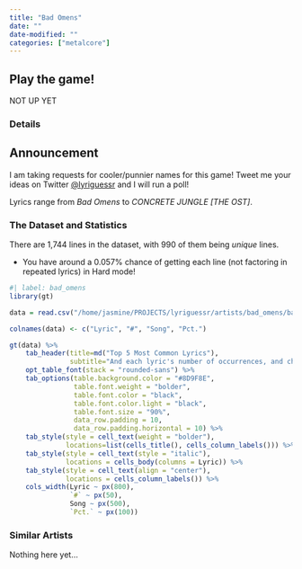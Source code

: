 ```yaml
---
title: "Bad Omens"
date: ""
date-modified: ""
categories: ["metalcore"]
---
```


::: {.callout-tip appearance="simple"}
## Play the game!
::: lead
NOT UP YET
<!-- **Go to <a href="https://olivia_rodrigo.lyriguessr.xyz/" target="_blank">oliviaRodriguessr!</a> (opens external link)** -->
:::
:::

### Details

::: {.callout-note appearance="simple"}
## Announcement
I am taking requests for cooler/punnier names for this game! Tweet me your ideas on Twitter [@lyriguessr](https://x.com/lyriguessr) and I will run a poll!
:::

Lyrics range from *Bad Omens* to *CONCRETE JUNGLE [THE OST]*.

### The Dataset and Statistics

There are 1,744 lines in the dataset, with 990 of them being *unique* lines. 

* You have around a 0.057% chance of getting each line (not factoring in repeated lyrics) in Hard mode! 

```r
#| label: bad_omens
library(gt)

data = read.csv("/home/jasmine/PROJECTS/lyriguessr/artists/bad_omens/bad omens_counts.csv")

colnames(data) <- c("Lyric", "#", "Song", "Pct.")

gt(data) %>% 
    tab_header(title=md("Top 5 Most Common Lyrics"), 
               subtitle="And each lyric's number of occurrences, and chance of showing up in Hard mode") %>%
    opt_table_font(stack = "rounded-sans") %>%
    tab_options(table.background.color = "#8D9F8E",
                table.font.weight = "bolder",
                table.font.color = "black",
                table.font.color.light = "black",
                table.font.size = "90%",
                data_row.padding = 10,
                data_row.padding.horizontal = 10) %>%
    tab_style(style = cell_text(weight = "bolder"),
              locations=list(cells_title(), cells_column_labels())) %>%
    tab_style(style = cell_text(style = "italic"),
              locations = cells_body(columns = Lyric)) %>%
    tab_style(style = cell_text(align = "center"),
              locations = cells_column_labels()) %>%
    cols_width(Lyric ~ px(800),
               `#` ~ px(50),
               Song ~ px(500),
               `Pct.` ~ px(100))
```

### Similar Artists

Nothing here yet...